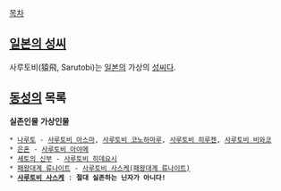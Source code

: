 [[목차]]
== [[일본의 성씨]] ==
사루토비(猿飛, Sarutobi)는 [[일본]]의 가상의 [[성씨]]다.
== [[동성]]의 목록 ==
'''실존인물'''
'''가상인물'''
 * [[나루토]] - [[사루토비 아스마]], [[사루토비 코노하마루]], [[사루토비 히루젠]], [[사루토비 비와코]]
 * [[은혼]] - [[사루토비 아야메]]
 * [[세토의 신부]] - [[사루토비 히데요시]]
 * [[패왕대계 류나이트]] - [[사루토비 사스케(패왕대계 류나이트)]]
 * '''[[사루토비 사스케]]''' : '''절대 실존하는 닌자가 아니다!'''

